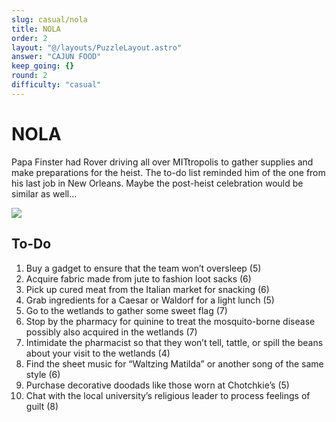 ```yaml
---
slug: casual/nola
title: NOLA
order: 2
layout: "@/layouts/PuzzleLayout.astro"
answer: "CAJUN FOOD"
keep_going: {}
round: 2
difficulty: "casual"
---
```


# NOLA

<div class="italics" style={{fontFamily: "DM Mono, sans-serif"}}>
  Papa Finster had Rover driving all over MITtropolis to gather supplies and make preparations for
  the heist. The to-do list reminded him of the one from his last job in New Orleans. Maybe the
  post-heist celebration would be similar as well…
</div>

<img src="/NOLA.png" class="aspect-square"></img>

## To-Do

<ol>
  <li>Buy a gadget to ensure that the team won’t oversleep (5)</li>
  <li>Acquire fabric made from jute to fashion loot sacks (6)</li>
  <li>Pick up cured meat from the Italian market for snacking (6)</li>
  <li>Grab ingredients for a Caesar or Waldorf for a light lunch (5)</li>
  <li>Go to the wetlands to gather some sweet flag (7)</li>
  <li>
    Stop by the pharmacy for quinine to treat the mosquito-borne disease possibly also acquired in
    the wetlands (7)
  </li>
  <li>
    Intimidate the pharmacist so that they won’t tell, tattle, or spill the beans about your visit
    to the wetlands (4)
  </li>
  <li>Find the sheet music for “Waltzing Matilda” or another song of the same style (6)</li>
  <li>Purchase decorative doodads like those worn at Chotchkie’s (5)</li>
  <li>Chat with the local university’s religious leader to process feelings of guilt (8)</li>
</ol>
